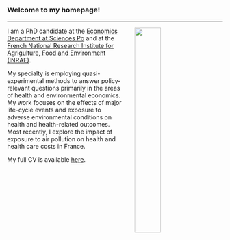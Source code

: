 

<br>

### Welcome to my homepage!
***


<img src="personal_webpage2.jpg" style="width:35%; border:0px solid; margin-top: 1px; margin-bottom: 0px; margin-right: 30px ; margin-left: 30px" align="right">


I am a PhD candidate at the [Economics Department at Sciences Po](https://www.sciencespo.fr/department-economics/en.html){target="_blank"} and at the [French National Research Institute for Agrigulture, Food and Environment (INRAE)](https://www.inrae.fr/en/about-us){target="_blank"}.

My specialty is employing quasi-experimental methods to answer policy-relevant questions primarily in the areas of health and environmental economics.  
My work focuses on the effects of major life-cycle events and exposure to adverse environmental conditions on health and health-related outcomes.  Most recently, I explore the impact of exposure to air pollution on health and health care costs in France.

My full CV is available [here](Academic_CV_Mink.pdf){target="_blank"}.


